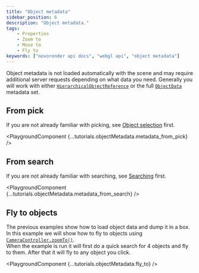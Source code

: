 ```yaml
---
title: "Object metadata"
sidebar_position: 6
description: "Object metadata."
tags:
    - Properties
    - Zoom to
    - Move to
    - Fly to
keywords: ["novorender api docs", "webgl api", "object metadata"]
---
```



Object metadata is not loaded automatically with the scene and may require additional server requests depending on what data you need.
Generally you will work with either <code>[HierarchicalObjectReference](/docs/webgl-api/interfaces/NovoRender.HierarcicalObjectReference)</code> or the full <code>[ObjectData](/docs/webgl-api/interfaces/NovoRender.ObjectData)</code> metadata set.

## From pick

If you are not already familiar with picking, see [Object selection](./object_selection) first.

<PlaygroundComponent {...tutorials.objectMetadata.metadata_from_pick} />

## From search

If you are not already familiar with searching, see [Searching](./searching) first.

<PlaygroundComponent {...tutorials.objectMetadata.metadata_from_search} />

## Fly to objects

The previous examples show how to load object data and dump it in a box.  
In this example we will show how to fly to objects using <code>[CameraController.zoomTo()](/docs/webgl-api/interfaces/NovoRender.CameraController#zoomto)</code>.  
When the example is run it will first do a quick search for 4 objects and fly to them. After that it will fly to any object you click.

<PlaygroundComponent {...tutorials.objectMetadata.fly_to} />

